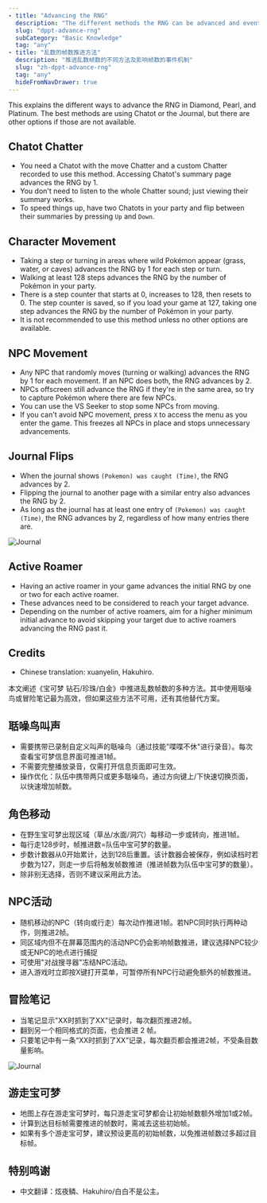 ```yaml
---
- title: "Advancing the RNG"
  description: "The different methods the RNG can be advanced and events that influence the RNG"
  slug: "dppt-advance-rng"
  subCategory: "Basic Knowledge"
  tag: "any"
- title: "乱数的帧数推进方法"
  description: "推进乱数帧数的不同方法及影响帧数的事件机制"
  slug: "zh-dppt-advance-rng"
  tag: "any"
  hideFromNavDrawer: true
---
```


<LanguageButton enSlug="/dppt-advance-rng" zhSlug="/zh-dppt-advance-rng" />

<ShowIf slug="/dppt-advance-rng">

This explains the different ways to advance the RNG in Diamond, Pearl, and Platinum. The best methods are using Chatot or the Journal, but there are other options if those are not available.

## Chatot Chatter

- You need a Chatot with the move Chatter and a custom Chatter recorded to use this method. Accessing Chatot's summary page advances the RNG by 1.
- You don't need to listen to the whole Chatter sound; just viewing their summary works.
- To speed things up, have two Chatots in your party and flip between their summaries by pressing `Up` and `Down`.

## Character Movement

- Taking a step or turning in areas where wild Pokémon appear (grass, water, or caves) advances the RNG by 1 for each step or turn.
- Walking at least 128 steps advances the RNG by the number of Pokémon in your party.
- There is a step counter that starts at 0, increases to 128, then resets to 0. The step counter is saved, so if you load your game at 127, taking one step advances the RNG by the number of Pokémon in your party.
- It is not recommended to use this method unless no other options are available.

## NPC Movement

- Any NPC that randomly moves (turning or walking) advances the RNG by 1 for each movement. If an NPC does both, the RNG advances by 2.
- NPCs offscreen still advance the RNG if they're in the same area, so try to capture Pokémon where there are few NPCs.
- You can use the VS Seeker to stop some NPCs from moving.
- If you can't avoid NPC movement, press `X` to access the menu as you enter the game. This freezes all NPCs in place and stops unnecessary advancements.

## Journal Flips

- When the journal shows `(Pokemon) was caught (Time)`, the RNG advances by 2.
- Flipping the journal to another page with a similar entry also advances the RNG by 2.
- As long as the journal has at least one entry of `(Pokemon) was caught (Time)`, the RNG advances by 2, regardless of how many entries there are.

![Journal](/images/Diamond-Pearl-Platinum/Advance-RNG/Journal.png)

## Active Roamer

- Having an active roamer in your game advances the initial RNG by one or two for each active roamer.
- These advances need to be considered to reach your target advance.
- Depending on the number of active roamers, aim for a higher minimum initial advance to avoid skipping your target due to active roamers advancing the RNG past it.

## Credits

- Chinese translation: xuanyelin, Hakuhiro.

</ShowIf>

<ShowIf slug="/zh-dppt-advance-rng">

本文阐述《宝可梦 钻石/珍珠/白金》中推进乱数帧数的多种方法。其中使用聒噪鸟或冒险笔记最为高效，但如果这些方法不可用，还有其他替代方案。

## 聒噪鸟叫声

- 需要携带已录制自定义叫声的聒噪鸟（通过技能"喋喋不休"进行录音）。每次查看宝可梦信息界面可推进1帧。
- 不需要完整播放录音，仅需打开信息页面即可生效。
- 操作优化：队伍中携带两只或更多聒噪鸟，通过方向键上/下快速切换页面，以快速增加帧数。

## 角色移动

- 在野生宝可梦出现区域（草丛/水面/洞穴）每移动一步或转向，推进1帧。
- 每行走128步时，帧推进数=队伍中宝可梦的数量。
- 步数计数器从0开始累计，达到128后重置。该计数器会被保存，例如读档时若步数为127，则走一步后将触发帧数推进（推进帧数为队伍中宝可梦的数量）。
- 除非别无选择，否则不建议采用此方法。

## NPC活动

- 随机移动的NPC（转向或行走）每次动作推进1帧。若NPC同时执行两种动作，则推进2帧。
- 同区域内但不在屏幕范围内的活动NPC仍会影响帧数推进，建议选择NPC较少或无NPC的地点进行捕捉
- 可使用"对战搜寻器"冻结NPC活动。
- 进入游戏时立即按X键打开菜单，可暂停所有NPC行动避免额外的帧数推进。

## 冒险笔记

- 当笔记显示"XX时抓到了XX"记录时，每次翻页推进2帧。
- 翻到另一个相同格式的页面，也会推进 2 帧。
- 只要笔记中有一条“XX时抓到了XX”记录，每次翻页都会推进2帧，不受条目数量影响。

![Journal](/images/Diamond-Pearl-Platinum/Advance-RNG/Journal.png)

## 游走宝可梦

- 地图上存在游走宝可梦时，每只游走宝可梦都会让初始帧数额外增加1或2帧。
- 计算到达目标帧需要推进的帧数时，需减去这些初始帧。
- 如果有多个游走宝可梦，建议预设更高的初始帧数，以免推进帧数过多超过目标帧。

## 特别鸣谢

- 中文翻译：炫夜鳞、Hakuhiro/白白不是公主。

</ShowIf>
